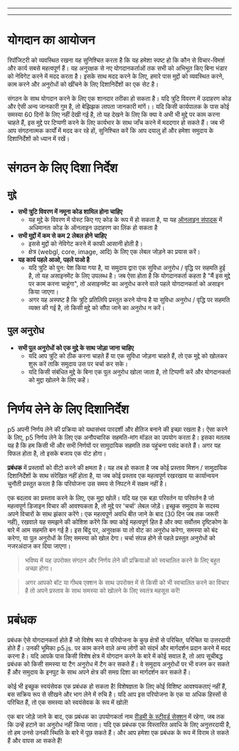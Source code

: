 
  ---
  
  ---
  # योगदान का आयोजन

रिपॉजिटरी को व्यवस्थित रखना यह सुनिश्चित करता है कि यह हमेशा स्पष्ट हो कि कौन से विचार-विमर्श और कार्य सबसे महत्वपूर्ण हैं। यह अनुरक्षक से नए योगदानकर्ताओं तक सभी को अभिभूत किए बिना भंडार को नेविगेट करने में मदद करता है। इसके साथ मदद करने के लिए, हमारे पास मुद्दों को व्यवस्थित करने, काम करने और अनुरोधों को खींचने के लिए दिशानिर्देशों का एक सेट है।

संगठन के साथ योगदान करने के लिए एक शानदार तरीका हो सकता है। यदि त्रुटि विवरण में उदाहरण कोड और ऐसी अन्य जानकारी गुम है, तो बेझिझक लापता जानकारी मांगें।। यदि किसी कार्यपालक के पास कोई समस्या 60 दिनों के लिए नहीं देखी गई है, तो यह देखने के लिए कि क्या वे अभी भी मुद्दे पर काम करना चाहते हैं, इस मुद्दे पर टिप्पणी करने के लिए कार्यभार के साथ जाँच करने में मददगार हो सकते हैं। जब भी आप संगठनात्मक कार्यों में मदद कर रहे हों, सुनिश्चित करें कि आप दयालु हों और हमेशा समुदाय के दिशानिर्देशों को ध्यान में रखें।

# संगठन के लिए दिशा निर्देश

## मुद्दे
- **सभी त्रुटि विवरण में नमूना कोड शामिल होना चाहिए**
  - यह मुद्दे के विवरण में पोस्ट किए गए कोड के रूप में हो सकता है, या यह [ऑनलाइन संपादक](https://editor.p5js.org) में अधिमानतः कोड के ऑनलाइन उदाहरण का लिंक हो सकता है 
- **सभी मुद्दों में कम से कम 2 लेबल होने चाहिए**
  - इससे मुद्दों को नेविगेट करने में काफी आसानी होती है।
  - क्षेत्र (webgl, core, image, आदि) के लिए एक लेबल जोड़ने का प्रयास करें।
- **यह कार्य पहले आओ, पहले पाओ है**
  - यदि त्रुटि को पुन: पेश किया गया है, या समुदाय द्वारा एक सुविधा अनुरोध / वृद्धि पर सहमति हुई है, तो यह असाइनमेंट के लिए उपलब्ध है। जब ऐसा होता है कि योगदानकर्ता कहता है "मैं इस मुद्दे पर काम करना चाहूंगा", तो असाइनमेंट का अनुरोध करने वाले पहले योगदानकर्ता को असाइन किया जाएगा।
  - अगर यह अस्पष्ट है कि त्रुटि प्रतिलिपि प्रस्तुत करने योग्य है या सुविधा अनुरोध / वृद्धि पर सहमति व्यक्त की गई है, तो किसी मुद्दे को सौंपा जाने का अनुरोध न करें।

## पुल अनुरोध
- **सभी पुल अनुरोधों को एक मुद्दे के साथ जोड़ा जाना चाहिए**
  - यदि आप त्रुटि को ठीक करना चाहते हैं या एक सुविधा जोड़ना चाहते हैं, तो एक मुद्दे को खोलकर शुरू करें ताकि समुदाय उस पर चर्चा कर सके।
  - यदि किसी संबंधित मुद्दे के बिना एक पुल अनुरोध खोला जाता है, तो टिप्पणी करें और योगदानकर्ता को मुद्दा खोलने के लिए कहें।



# निर्णय लेने के लिए दिशानिर्देश

p5 अपनी निर्णय लेने की प्रक्रिया को यथासंभव पारदर्शी और क्षैतिज बनाने की इच्छा रखता है। ऐसा करने के लिए, p5 निर्णय लेने के लिए एक अनौपचारिक सहमति-मांग मॉडल का उपयोग करता है। इसका मतलब यह है कि हम किसी भी और सभी निर्णयों पर सामुदायिक सहमति तक पहुंचना पसंद करते हैं। अगर यह विफल होता है, तो इसके बजाय एक वोट होगा।

**प्रबंधक** में प्रस्तावों को वीटो करने की क्षमता है। यह तब हो सकता है जब कोई प्रस्ताव मिशन / सामुदायिक दिशानिर्देशों के साथ संरेखित नहीं होता है, या जब कोई प्रस्ताव एक महत्वपूर्ण रखरखाव या कार्यान्वयन चुनौती प्रस्तुत करता है कि परियोजना उस समय से निपटने में सक्षम नहीं है।

एक बदलाव का प्रस्ताव करने के लिए, एक मुद्दा खोलें। यदि यह एक बड़ा परिवर्तन या परिवर्तन है जो महत्वपूर्ण डिजाइन विचार की आवश्यकता है, तो मुद्दे पर 'चर्चा' लेबल जोड़ें। इच्छुक समुदाय के सदस्य अपने विचारों के साथ झंकार करेंगे। एक महत्वपूर्ण अवधि बीत जाने के बाद (30 दिन जब तक जरूरी नहीं), रखवाले यह समझने की कोशिश करेंगे कि क्या कोई महत्वपूर्ण हित है और क्या सर्वोत्तम दृष्टिकोण के बारे में आम सहमति बन गई है। इस बिंदु पर, अनुरक्षक या तो वोट का अनुरोध करेगा, समस्या को बंद करेगा, या पुल अनुरोधों के लिए समस्या को खोल देगा। चर्चा संपन्न होने से पहले प्रस्तुत अनुरोधों को नजरअंदाज कर दिया जाएगा।

> भविष्य में यह उपरोक्त संगठन और निर्णय लेने की प्रक्रियाओं को स्वचालित करने के लिए बहुत अच्छा होगा।

> अगर आपको बॉट या गीथब एक्शन के साथ उपरोक्त में से किसी को भी स्वचालित करने का विचार है तो अपने प्रस्ताव के साथ समस्या को खोलने के लिए स्वतंत्र महसूस करें!



# प्रबंधक

प्रबंधक ऐसे योगदानकर्ता होते हैं जो विशेष रूप से परियोजना के कुछ क्षेत्रों से परिचित, परिचित या उत्तरदायी होते हैं। उनकी भूमिका p5.js. पर काम करने वाले अन्य लोगों को संदर्भ और मार्गदर्शन प्रदान करने में मदद करना है। यदि आपके पास किसी विशेष क्षेत्र में योगदान करने के बारे में कोई सवाल है, तो आप सूचीबद्ध प्रबंधक को किसी समस्या या टैग अनुरोध में टैग कर सकते हैं। वे समुदाय अनुरोधों पर भी वजन कर सकते हैं और समुदाय के इनपुट के साथ अपने क्षेत्र की समग्र दिशा का मार्गदर्शन कर सकते हैं।

कोई भी इच्छुक स्वयंसेवक एक प्रबंधक हो सकता है! विशेषज्ञता के लिए कोई विशिष्ट आवश्यकताएं नहीं हैं, बस सक्रिय रूप से सीखने और भाग लेने में रुचि है। यदि आप इस परियोजना के एक या अधिक हिस्सों से परिचित हैं, तो एक समस्या को स्वयंसेवक के रूप में खोलें!

एक बार जोड़े जाने के बाद, एक प्रबंधक का उपयोगकर्ता नाम [रीडमी के स्टीवर्ड सेक्शन](https://github.com/processing/p5.js#stewards) में रहेगा, जब तक कि उन्हें हटाने का अनुरोध नहीं किया जाता। यदि एक प्रबंधक एक विस्तारित अवधि के लिए अनुत्तरदायी है, तो हम उनसे उनकी स्थिति के बारे में पूछ सकते हैं। और आप हमेशा एक प्रबंधक के रूप में विराम ले सकते हैं और वापस आ सकते हैं!
  